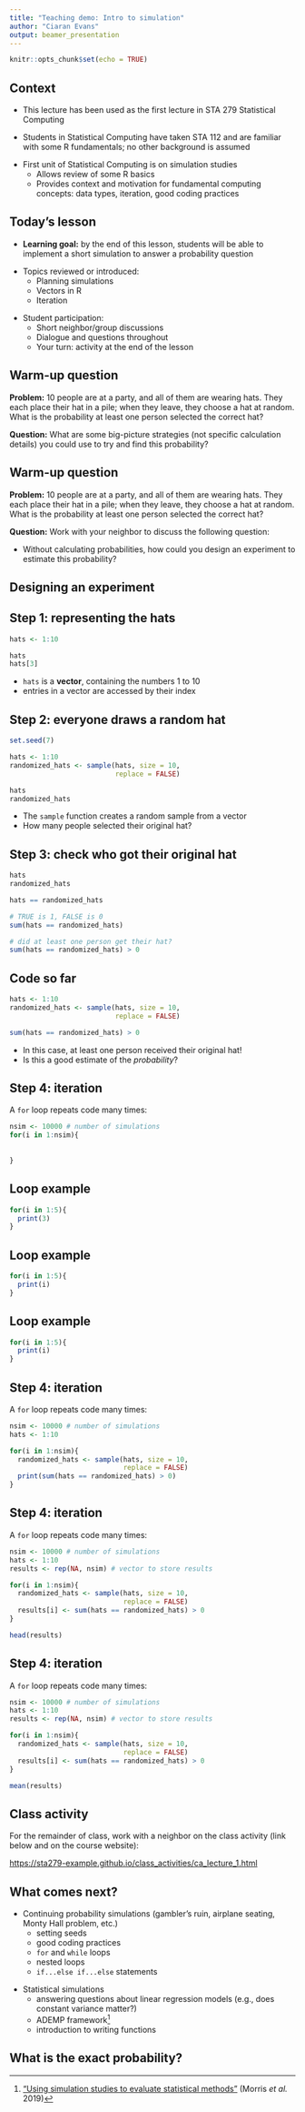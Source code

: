 ```yaml
---
title: "Teaching demo: Intro to simulation"
author: "Ciaran Evans"
output: beamer_presentation
---
```


```r
knitr::opts_chunk$set(echo = TRUE)
```

## Context

* This lecture has been used as the first lecture in STA 279 Statistical Computing

\vspace{0.2cm}

* Students in Statistical Computing have taken STA 112 and are familiar with some R fundamentals; no other background is assumed

\vspace{0.2cm}

* First unit of Statistical Computing is on simulation studies
    * Allows review of some R basics
    * Provides context and motivation for fundamental computing concepts: data types, iteration, good coding practices
    
## Today's lesson

* **Learning goal:** by the end of this lesson, students will be able to implement a short simulation to answer a probability question

\vspace{0.15cm}

* Topics reviewed or introduced:
    * Planning simulations
    * Vectors in R
    * Iteration
    
\vspace{0.15cm}

* Student participation:
    * Short neighbor/group discussions
    * Dialogue and questions throughout
    * Your turn: activity at the end of the lesson
    
## Warm-up question

**Problem:** 10 people are at a party, and all of them are wearing hats. They each place their hat in a pile; when they leave, they choose a hat at random. What is the probability at least one person selected the correct hat?

\vspace{0.5cm}

**Question:** What are some big-picture strategies (not specific calculation details) you could use to try and find this probability?

## Warm-up question

**Problem:** 10 people are at a party, and all of them are wearing hats. They each place their hat in a pile; when they leave, they choose a hat at random. What is the probability at least one person selected the correct hat?


\vspace{0.5cm}

**Question:** Work with your neighbor to discuss the following question:

-   Without calculating probabilities, how could you design an experiment to estimate this probability?

## Designing an experiment

## Step 1: representing the hats

```r
hats <- 1:10

hats
hats[3]
```

-   `hats` is a **vector**, containing the numbers 1 to 10
-   entries in a vector are accessed by their index

## Step 2: everyone draws a random hat

```r
set.seed(7)
```


```r
hats <- 1:10
randomized_hats <- sample(hats, size = 10, 
                          replace = FALSE)

hats
randomized_hats
```

-   The `sample` function creates a random sample from a vector
-   How many people selected their original hat?

## Step 3: check who got their original hat

\small

```r
hats
randomized_hats
```

\pause

```r
hats == randomized_hats
```

\begin{verbatim}
FALSE FALSE FALSE  TRUE FALSE  TRUE FALSE FALSE FALSE FALSE
\end{verbatim}

\pause

```r
# TRUE is 1, FALSE is 0
sum(hats == randomized_hats)
```

\pause

```r
# did at least one person get their hat?
sum(hats == randomized_hats) > 0
```


## Code so far

```r
hats <- 1:10
randomized_hats <- sample(hats, size = 10, 
                          replace = FALSE)
```

```r
sum(hats == randomized_hats) > 0
```

- In this case, at least one person received their original hat!
- Is this a good estimate of the *probability*?

## Step 4: iteration

A `for` loop repeats code many times:

```r
nsim <- 10000 # number of simulations 
for(i in 1:nsim){
  
  
}
```

## Loop example

```r
for(i in 1:5){
  print(3)
}
```

## Loop example

```r
for(i in 1:5){
  print(i)
}
```

## Loop example

```r
for(i in 1:5){
  print(i)
}
```

## Step 4: iteration

A `for` loop repeats code many times:

```r
nsim <- 10000 # number of simulations
hats <- 1:10

for(i in 1:nsim){
  randomized_hats <- sample(hats, size = 10, 
                            replace = FALSE)
  print(sum(hats == randomized_hats) > 0)
}
```


## Step 4: iteration

A `for` loop repeats code many times:

```r
nsim <- 10000 # number of simulations
hats <- 1:10
results <- rep(NA, nsim) # vector to store results

for(i in 1:nsim){
  randomized_hats <- sample(hats, size = 10, 
                            replace = FALSE)
  results[i] <- sum(hats == randomized_hats) > 0
}

head(results)
```

## Step 4: iteration

A `for` loop repeats code many times:

```r
nsim <- 10000 # number of simulations
hats <- 1:10
results <- rep(NA, nsim) # vector to store results

for(i in 1:nsim){
  randomized_hats <- sample(hats, size = 10, 
                            replace = FALSE)
  results[i] <- sum(hats == randomized_hats) > 0
}

mean(results)
```


## Class activity

For the remainder of class, work with a neighbor on the class activity (link below and on the course website):

[https://sta279-example.github.io/class_activities/ca_lecture_1.html](https://sta279-example.github.io/class_activities/ca_lecture_1.html)


## What comes next?

* Continuing probability simulations (gambler's ruin, airplane seating, Monty Hall problem, etc.)
    * setting seeds
    * good coding practices
    * `for` and `while` loops
    * nested loops
    * `if...else if...else` statements
    
\vspace{0.2cm}    

* Statistical simulations
    * answering questions about linear regression models (e.g., does constant variance matter?)
    * ADEMP framework^[["Using simulation studies to evaluate statistical methods"](https://onlinelibrary.wiley.com/doi/10.1002/sim.8086) (Morris *et al.* 2019)]
    * introduction to writing functions


## What is the exact probability?
